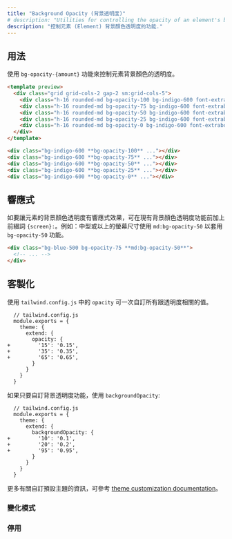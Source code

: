 ```yaml
---
title: "Background Opacity (背景透明度)"
# description: "Utilities for controlling the opacity of an element's background color."
description: "控制元素 (Element) 背景顏色透明度的功能."
---
```





## 用法

<!-- Control the opacity of an element's background color using the `bg-opacity-{amount}` utilities. -->
使用 `bg-opacity-{amount}` 功能來控制元素背景顏色的透明度。

```html indigo
<template preview>
  <div class="grid grid-cols-2 gap-2 sm:grid-cols-5">
    <div class="h-16 rounded-md bg-opacity-100 bg-indigo-600 font-extrabold text-white flex justify-center items-center">100%</div>
    <div class="h-16 rounded-md bg-opacity-75 bg-indigo-600 font-extrabold text-white flex justify-center items-center">75%</div>
    <div class="h-16 rounded-md bg-opacity-50 bg-indigo-600 font-extrabold text-white flex justify-center items-center">50%</div>
    <div class="h-16 rounded-md bg-opacity-25 bg-indigo-600 font-extrabold text-white flex justify-center items-center">25%</div>
    <div class="h-16 rounded-md bg-opacity-0 bg-indigo-600 font-extrabold text-white flex justify-center items-center">0%</div>
  </div>
</template>

<div class="bg-indigo-600 **bg-opacity-100** ..."></div>
<div class="bg-indigo-600 **bg-opacity-75** ..."></div>
<div class="bg-indigo-600 **bg-opacity-50** ..."></div>
<div class="bg-indigo-600 **bg-opacity-25** ..."></div>
<div class="bg-indigo-600 **bg-opacity-0** ..."></div>
```

## 響應式

<!-- To control an element's background color opacity at a specific breakpoint, add a `{screen}:` prefix to any existing background color opacity utility. For example, use `md:bg-opacity-50` to apply the `bg-opacity-50` utility at only medium screen sizes and above. -->
如要讓元素的背景顏色透明度有響應式效果，可在現有背景顏色透明度功能前加上前綴詞 `{screen}:`。例如：中型或以上的螢幕尺寸使用 `md:bg-opacity-50` 以套用 `bg-opacity-50` 功能。

```html
<div class="bg-blue-500 bg-opacity-75 **md:bg-opacity-50**">
  <!-- ... -->
</div>
```

<Responsive />

## 客製化

<!-- To customize the opacity values for all opacity-related utilities at once, use the `opacity` section of your `tailwind.config.js` theme configuration: -->
使用 `tailwind.config.js` 中的 `opacity` 可一次自訂所有跟透明度相關的值。

```diff-js
  // tailwind.config.js
  module.exports = {
    theme: {
      extend: {
        opacity: {
+         '15': '0.15',
+         '35': '0.35',
+         '65': '0.65',
        }
      }
    }
  }
```

<!-- If you want to customize only the background opacity utilities, use the `backgroundOpacity` section: -->
如果只要自訂背景透明度功能，使用 `backgroundOpacity`:

```diff-js
  // tailwind.config.js
  module.exports = {
    theme: {
      extend: {
        backgroundOpacity: {
+         '10': '0.1',
+         '20': '0.2',
+         '95': '0.95',
        }
      }
    }
  }
```

<!-- Learn more about customizing the default theme in the [theme customization documentation](/docs/theme#customizing-the-default-theme). -->
更多有關自訂預設主題的資訊，可參考 [theme customization documentation](/docs/theme#customizing-the-default-theme)。

### 變化模式

<Variants plugin="backgroundOpacity" />

### 停用

<Disabling plugin="backgroundOpacity" />
